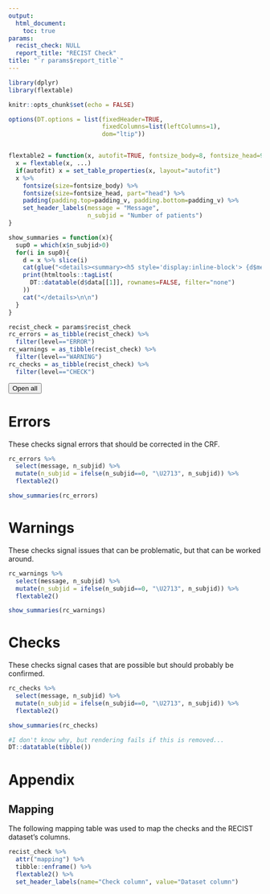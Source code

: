 ```yaml
---
output: 
  html_document:
    toc: true
params:
  recist_check: NULL
  report_title: "RECIST Check"
title: "`r params$report_title`"
---
```


```r
library(dplyr)
library(flextable)

knitr::opts_chunk$set(echo = FALSE)

options(DT.options = list(fixedHeader=TRUE, 
                          fixedColumns=list(leftColumns=1), 
                          dom="ltip"))


flextable2 = function(x, autofit=TRUE, fontsize_body=8, fontsize_head=9, padding_v=0, ...){
  x = flextable(x, ...)
  if(autofit) x = set_table_properties(x, layout="autofit")
  x %>% 
    fontsize(size=fontsize_body) %>% 
    fontsize(size=fontsize_head, part="head") %>% 
    padding(padding.top=padding_v, padding.bottom=padding_v) %>% 
    set_header_labels(message = "Message",
                      n_subjid = "Number of patients")
}

show_summaries = function(x){
  sup0 = which(x$n_subjid>0)
  for(i in sup0){
    d = x %>% slice(i)
    cat(glue("<details><summary><h5 style='display:inline-block'> {d$message} (N = {d$n_subjid} patients)</h5></summary>\n\n"))
    print(htmltools::tagList(
      DT::datatable(d$data[[1]], rownames=FALSE, filter="none")
    ))
    cat("</details>\n\n")
  }
}

recist_check = params$recist_check
rc_errors = as_tibble(recist_check) %>% 
  filter(level=="ERROR")
rc_warnings = as_tibble(recist_check) %>% 
  filter(level=="WARNING")
rc_checks = as_tibble(recist_check) %>% 
  filter(level=="CHECK")

```

<button id="toggleButton" onclick="toggleDetails()">Open all </button>


# Errors

These checks signal errors that should be corrected in the CRF.

```r
rc_errors %>% 
  select(message, n_subjid) %>% 
  mutate(n_subjid = ifelse(n_subjid==0, "\U2713", n_subjid)) %>% 
  flextable2()
```

```r
show_summaries(rc_errors)
```


# Warnings

These checks signal issues that can be problematic, but that can be worked around.

```r
rc_warnings %>% 
  select(message, n_subjid) %>% 
  mutate(n_subjid = ifelse(n_subjid==0, "\U2713", n_subjid)) %>% 
  flextable2()
```

```r
show_summaries(rc_warnings)
```

# Checks

These checks signal cases that are possible but should probably be confirmed.

```r
rc_checks %>% 
  select(message, n_subjid) %>% 
  mutate(n_subjid = ifelse(n_subjid==0, "\U2713", n_subjid)) %>% 
  flextable2()
```

```r
show_summaries(rc_checks)
```


```r
#I don't know why, but rendering fails if this is removed...
DT::datatable(tibble())
```


# Appendix

## Mapping

The following mapping table was used to map the checks and the RECIST dataset's columns.

```r
recist_check %>% 
  attr("mapping") %>% 
  tibble::enframe() %>% 
  flextable2() %>% 
  set_header_labels(name="Check column", value="Dataset column")
```


<script>
function toggleDetails() {
    const detailsElements = document.querySelectorAll("details");
    const button = document.getElementById("toggleButton");
    
    const allOpen = Array.from(detailsElements).every(details => details.open);
    
    detailsElements.forEach(details => {
        details.open = !allOpen; // Si tout est ouvert, on ferme, sinon on ouvre
    });
    
    button.textContent = allOpen ? "Open all" : "Close all";
}
</script>
